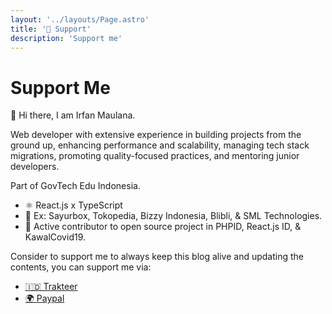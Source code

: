 ```yaml
---
layout: '../layouts/Page.astro'
title: '💪 Support'
description: 'Support me'
---
```


# Support Me

👋 Hi there, I am Irfan Maulana.

Web developer with extensive experience in building projects from the ground up, enhancing performance and scalability, managing tech stack migrations, promoting quality-focused practices, and mentoring junior developers.

Part of GovTech Edu Indonesia.

- ⚛️ React.js x TypeScript
- 💼 Ex: Sayurbox, Tokopedia, Bizzy Indonesia, Blibli, & SML Technologies.
- 🛟 Active contributor to open source project in PHPID, React.js ID, & KawalCovid19.

Consider to support me to always keep this blog alive and updating the contents, you can support me via:

<ul>
  <li class="!m-0">
    <a
      class="hover:underline"
      href="https://trakteer.id/mazipan/tip?utm_source=mazipan.space"
      rel="nofollow"
    >
      🇮🇩 Trakteer
    </a>
  </li>
  <li class="!m-0">
    <a
      class="hover:underline"
      href="https://www.paypal.me/mazipan?utm_source=mazipan.space"
      rel="nofollow"
    >
      🌍 Paypal
    </a>
  </li>
</ul>


